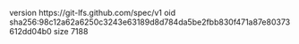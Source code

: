version https://git-lfs.github.com/spec/v1
oid sha256:98c12a62a6250c3243e63189d8d784da5be2fbb830f471a87e80373612dd04b0
size 7188
